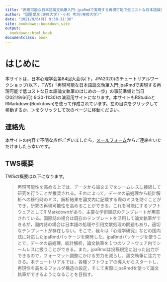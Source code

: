 ```yaml
--- 
title: "再現可能な日本語論文執筆入門:jpaRmdで実現する再現可能で低コストな日本語論文執筆のはじめの一歩"
author: "国里愛彦(専修大学)・小杉 考司(専修大学)"
date: "2021/9/6(月) 9:30-11:30"
site: bookdown::bookdown_site
output:
  bookdown::html_book
documentclass: book
---
```


# はじめに

本サイトは，日本心理学会第84回大会(以下，JPA2020)のチュートリアルワークショップ(以下，TWS)「再現可能な日本語論文執筆入門:jpaRmdで実現する再現可能で低コストな日本語論文執筆のはじめの一歩」の事前準備と当日(2021/9/6(月) 9:30-11:30)の演習用サイトになります。本サイトもRStudioとRMarkdown(Bookdown)を使って作成されています。左の目次をクリックして移動するか，＞をクリックして次のページに移動ください。

## 連絡先

本サイトの内容で不明な点がございましたら，[メールフォーム](https://docs.google.com/forms/d/e/1FAIpQLSeVb0_ti9flHyGcRQcLESQO7Tzl3eH5hbCqXyzcGh7RWLQexA/viewform)からご連絡をいただけましたら幸いです。

## TWS概要

TWSの概要は以下になります。

> 再現可能性を高める上では，データから論文までをシームレスに接続して研究を行うことが推奨される。それによって，データの前処理から統計解析への移行時のミス，解析結果を論文内に記載する際のミスを防ぐことができ，研究の再現可能性を高めることができる。これを可能にするソフトウェアとしてR  Markdownがあり，主要な学術雑誌のテンプレートが用意されている。国際誌の場合は既存のテンプレートを活用して論文執筆ができるが，国内誌の場合は日本語の処理や引用文献処理の問題もあり，適切なテンプレートが存在しない。そこで，我々は『心理学研究』などの国内誌に対応したjpaRmdパッケージを開発した。jpaRmdパッケージを使うことで，データの前処理，統計解析，論文執筆を１つのソフトウェア内でシームレスに扱うことができる。また，jpaRmdは投稿規定に沿った出力ができるので，フォーマット調整にかける労力を減らし，論文執筆に注力できる。本チュートリアルでは，各種ソフトウェアの導入からスタートし，再現性を高めるフォルダ構造の設定，そして実際にjpaRmdを使って論文執筆ができるようになることを目指す。